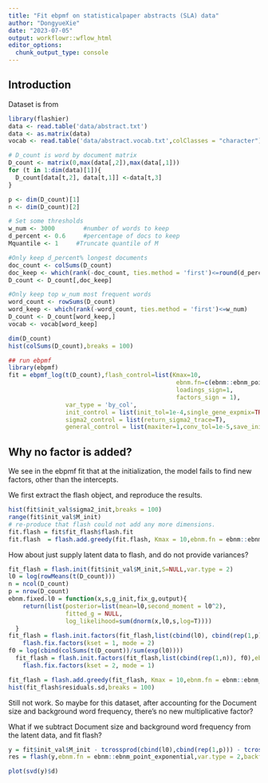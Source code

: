 ```yaml
---
title: "Fit ebpmf on statisticalpaper abstracts (SLA) data"
author: "DongyueXie"
date: "2023-07-05"
output: workflowr::wflow_html
editor_options:
  chunk_output_type: console
---
```


## Introduction

Dataset is from \url{https://github.com/ZhengTracyKe/TopicSCORE/tree/main/Statistical%20Literature%20Abstracts%20data}



```r
library(flashier)
data <- read.table('data/abstract.txt')
data <- as.matrix(data)
vocab <- read.table('data/abstract.vocab.txt',colClasses = "character")[[1]]

# D_count is word by document matrix
D_count <- matrix(0,max(data[,2]),max(data[,1]))
for (t in 1:dim(data)[1]){
  D_count[data[t,2], data[t,1]] <-data[t,3]
}

p <- dim(D_count)[1]
n <- dim(D_count)[2]

# Set some thresholds
w_num <- 3000        #number of words to keep
d_percent <- 0.6     #percentage of docs to keep
Mquantile <- 1     #Truncate quantile of M

#Only keep d_percent% longest documents
doc_count <- colSums(D_count)
doc_keep <- which(rank(-doc_count, ties.method = 'first')<=round(d_percent*n))
D_count <- D_count[,doc_keep]

#Only keep top w_num most frequent words
word_count <- rowSums(D_count)
word_keep <- which(rank(-word_count, ties.method = 'first')<=w_num)
D_count <- D_count[word_keep,]
vocab <- vocab[word_keep]

dim(D_count)
hist(colSums(D_count),breaks = 100)

## run ebpmf
library(ebpmf)
fit = ebpmf_log(t(D_count),flash_control=list(Kmax=10,
                                               ebnm.fn=c(ebnm::ebnm_point_exponential,ebnm::ebnm_point_exponential),
                                               loadings_sign=1,
                                               factors_sign = 1),
                var_type = 'by_col',
                init_control = list(init_tol=1e-4,single_gene_expmix=TRUE,deal_with_no_init_factor='...'),
                sigma2_control = list(return_sigma2_trace=T),
                general_control = list(maxiter=1,conv_tol=1e-5,save_init_val=TRUE,save_latent_M=T))
```

## Why no factor is added?

We see in the ebpmf fit that at the initialization, the model fails to find new factors, other than the intercepts. 

We first extract the flash object, and reproduce the results.

```r
hist(fit$init_val$sigma2_init,breaks = 100)
range(fit$init_val$M_init)
# re-produce that flash could not add any more dimensions.
fit.flash = fit$fit_flash$flash.fit
fit.flash  = flash.add.greedy(fit.flash, Kmax = 10,ebnm.fn = ebnm::ebnm_point_exponential,verbose = 1)
```

How about just supply latent data to flash, and do not provide variances?

```r
fit_flash = flash.init(fit$init_val$M_init,S=NULL,var.type = 2)
l0 = log(rowMeans(t(D_count)))
n = ncol(D_count)
p = nrow(D_count)
ebnm.fixed.l0 = function(x,s,g_init,fix_g,output){
    return(list(posterior=list(mean=l0,second_moment = l0^2),
                fitted_g = NULL,
                log_likelihood=sum(dnorm(x,l0,s,log=T))))
  }
fit_flash = flash.init.factors(fit_flash,list(cbind(l0), cbind(rep(1,p))),ebnm.fn = ebnm.fixed.l0) %>%
    flash.fix.factors(kset = 1, mode = 2)
f0 = log(cbind(colSums(t(D_count))/sum(exp(l0))))
  fit_flash = flash.init.factors(fit_flash,list(cbind(rep(1,n)), f0),ebnm.fn = ebnm::ebnm_normal) %>%
    flash.fix.factors(kset = 2, mode = 1)

fit_flash = flash.add.greedy(fit_flash, Kmax = 10,ebnm.fn = ebnm::ebnm_point_exponential)
hist(fit_flash$residuals.sd,breaks = 100)
```


Still not work. So maybe for this dataset, after accounting for the Document size and background word frequency, there's no new multiplicative factor?

What if we subtract Document size and background word frequency from the latent data, and fit flash?

```r
y = fit$init_val$M_init - tcrossprod(cbind(l0),cbind(rep(1,p))) - tcrossprod(cbind(rep(1,n)),cbind(f0))
res = flash(y,ebnm.fn = ebnm::ebnm_point_exponential,var.type = 2,backfit = T,greedy.Kmax = 10)
```

```r
plot(svd(y)$d)
```


